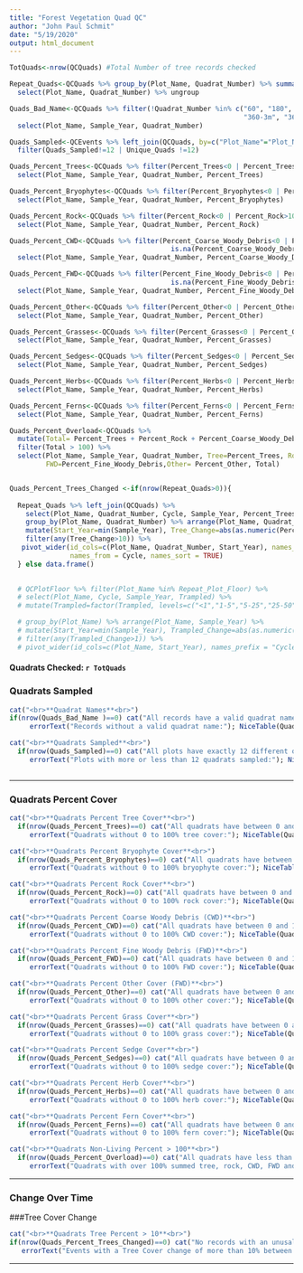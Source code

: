 ```yaml
---
title: "Forest Vegetation Quad QC"
author: "John Paul Schmit"
date: "5/19/2020"
output: html_document
---
```



```r
TotQuads<-nrow(QCQuads) #Total Number of tree records checked

Repeat_Quads<-QCQuads %>% group_by(Plot_Name, Quadrat_Number) %>% summarize(Visits=n()) %>% filter(Visits>1) %>% 
  select(Plot_Name, Quadrat_Number) %>% ungroup

Quads_Bad_Name<-QCQuads %>% filter(!Quadrat_Number %in% c("60", "180", "300", "120-3m", "120-8m", "120-13m", "240-3m", "240-8m", "240-13m",
                                                          "360-3m", "360-8m", "360-13m")) %>% 
  select(Plot_Name, Sample_Year, Quadrat_Number)

Quads_Sampled<-QCEvents %>% left_join(QCQuads, by=c("Plot_Name"="Plot_Name", "Event_Year"="Sample_Year")) %>% group_by (Plot_Name, Event_Year) %>% summarize(Quads_Sampled=length(na.omit(Quadrat_Number)), Unique_Quads=length(unique(na.omit(Quadrat_Number)))) %>% 
  filter(Quads_Sampled!=12 | Unique_Quads !=12) 

Quads_Percent_Trees<-QCQuads %>% filter(Percent_Trees<0 | Percent_Trees>100 | Percent_Trees=="" | is.na(Percent_Trees)) %>% 
  select(Plot_Name, Sample_Year, Quadrat_Number, Percent_Trees)

Quads_Percent_Bryophytes<-QCQuads %>% filter(Percent_Bryophytes<0 | Percent_Bryophytes>100 | Percent_Bryophytes=="" | is.na(Percent_Bryophytes)) %>% 
  select(Plot_Name, Sample_Year, Quadrat_Number, Percent_Bryophytes)

Quads_Percent_Rock<-QCQuads %>% filter(Percent_Rock<0 | Percent_Rock>100 | Percent_Rock=="" | is.na(Percent_Rock)) %>% 
  select(Plot_Name, Sample_Year, Quadrat_Number, Percent_Rock)

Quads_Percent_CWD<-QCQuads %>% filter(Percent_Coarse_Woody_Debris<0 | Percent_Coarse_Woody_Debris>100 | Percent_Coarse_Woody_Debris=="" |
                                        is.na(Percent_Coarse_Woody_Debris)) %>% 
  select(Plot_Name, Sample_Year, Quadrat_Number, Percent_Coarse_Woody_Debris)

Quads_Percent_FWD<-QCQuads %>% filter(Percent_Fine_Woody_Debris<0 | Percent_Fine_Woody_Debris>100 | Percent_Fine_Woody_Debris=="" | 
                                        is.na(Percent_Fine_Woody_Debris)) %>% 
  select(Plot_Name, Sample_Year, Quadrat_Number, Percent_Fine_Woody_Debris)

Quads_Percent_Other<-QCQuads %>% filter(Percent_Other<0 | Percent_Other>100 | Percent_Other=="" | is.na(Percent_Other)) %>% 
  select(Plot_Name, Sample_Year, Quadrat_Number, Percent_Other)

Quads_Percent_Grasses<-QCQuads %>% filter(Percent_Grasses<0 | Percent_Grasses>100 | Percent_Grasses=="" | is.na(Percent_Grasses)) %>% 
  select(Plot_Name, Sample_Year, Quadrat_Number, Percent_Grasses)

Quads_Percent_Sedges<-QCQuads %>% filter(Percent_Sedges<0 | Percent_Sedges>100 | Percent_Sedges=="" | is.na(Percent_Sedges)) %>% 
  select(Plot_Name, Sample_Year, Quadrat_Number, Percent_Sedges)

Quads_Percent_Herbs<-QCQuads %>% filter(Percent_Herbs<0 | Percent_Herbs>100 | Percent_Herbs=="" | is.na(Percent_Herbs)) %>% 
  select(Plot_Name, Sample_Year, Quadrat_Number, Percent_Herbs)

Quads_Percent_Ferns<-QCQuads %>% filter(Percent_Ferns<0 | Percent_Ferns>100 | Percent_Ferns=="" | is.na(Percent_Ferns)) %>% 
  select(Plot_Name, Sample_Year, Quadrat_Number, Percent_Ferns)

Quads_Percent_Overload<-QCQuads %>% 
  mutate(Total= Percent_Trees + Percent_Rock + Percent_Coarse_Woody_Debris + Percent_Fine_Woody_Debris + Percent_Other) %>%
  filter(Total > 100) %>% 
  select(Plot_Name, Sample_Year, Quadrat_Number, Tree=Percent_Trees, Rock=Percent_Rock, CWD=Percent_Coarse_Woody_Debris,
         FWD=Percent_Fine_Woody_Debris,Other= Percent_Other, Total) 


Quads_Percent_Trees_Changed <-if(nrow(Repeat_Quads>0)){
  
  Repeat_Quads %>% left_join(QCQuads) %>% 
    select(Plot_Name, Quadrat_Number, Cycle, Sample_Year, Percent_Trees) %>% 
    group_by(Plot_Name, Quadrat_Number) %>% arrange(Plot_Name, Quadrat_Number, Sample_Year) %>% 
    mutate(Start_Year=min(Sample_Year), Tree_Change=abs(as.numeric(Percent_Trees)-lead(as.numeric(Percent_Trees)))) %>% 
    filter(any(Tree_Change>10)) %>% 
   pivot_wider(id_cols=c(Plot_Name, Quadrat_Number, Start_Year), names_prefix = "Cycle ", values_from = Percent_Trees, 
               names_from = Cycle, names_sort = TRUE)
  } else data.frame()
  

  # QCPlotFloor %>% filter(Plot_Name %in% Repeat_Plot_Floor) %>% 
  # select(Plot_Name, Cycle, Sample_Year, Trampled) %>% 
  # mutate(Trampled=factor(Trampled, levels=c("<1","1-5","5-25","25-50","50-75","75-100"),ordered=T)) %>% 

  # group_by(Plot_Name) %>% arrange(Plot_Name, Sample_Year) %>% 
  # mutate(Start_Year=min(Sample_Year), Trampled_Change=abs(as.numeric(Trampled)-lead(as.numeric(Trampled)))) %>% 
  # filter(any(Trampled_Change>1)) %>% 
  # pivot_wider(id_cols=c(Plot_Name, Start_Year), names_prefix = "Cycle ", values_from = Trampled, names_from = Cycle)} else data.frame()
```


#### **Quadrats Checked:** `r TotQuads` ####

###  Quadrats Sampled
```r

cat("<br>**Quadrat Names**<br>") 
if(nrow(Quads_Bad_Name )==0) cat("All records have a valid quadrat name.<br>") else {
     errorText("Records without a valid quadrat name:"); NiceTable(Quads_Bad_Name)}

cat("<br>**Quadrats Sampled**<br>") 
  if(nrow(Quads_Sampled)==0) cat("All plots have exactly 12 different quadrats sampled. <br>") else {
     errorText("Plots with more or less than 12 quadrats sampled:"); NiceTable(Quads_Sampled)}



```

---

###  Quadrats Percent Cover
```r

cat("<br>**Quadrats Percent Tree Cover**<br>") 
  if(nrow(Quads_Percent_Trees)==0) cat("All quadrats have between 0 and 100% tree cover. <br>") else {
     errorText("Quadrats without 0 to 100% tree cover:"); NiceTable(Quads_Percent_Trees)}

cat("<br>**Quadrats Percent Bryophyte Cover**<br>") 
  if(nrow(Quads_Percent_Bryophytes)==0) cat("All quadrats have between 0 and 100% bryophyte cover. <br>") else {
     errorText("Quadrats without 0 to 100% bryophyte cover:"); NiceTable(Quads_Percent_Bryophytes)}

cat("<br>**Quadrats Percent Rock Cover**<br>") 
  if(nrow(Quads_Percent_Rock)==0) cat("All quadrats have between 0 and 100% rock cover. <br>") else {
     errorText("Quadrats without 0 to 100% rock cover:"); NiceTable(Quads_Percent_Rock)}

cat("<br>**Quadrats Percent Coarse Woody Debris (CWD)**<br>") 
  if(nrow(Quads_Percent_CWD)==0) cat("All quadrats have between 0 and 100% CWD cover. <br>") else {
     errorText("Quadrats without 0 to 100% CWD cover:"); NiceTable(Quads_Percent_CWD)}

cat("<br>**Quadrats Percent Fine Woody Debris (FWD)**<br>") 
  if(nrow(Quads_Percent_FWD)==0) cat("All quadrats have between 0 and 100% FWD cover. <br>") else {
     errorText("Quadrats without 0 to 100% FWD cover:"); NiceTable(Quads_Percent_FWD)}

cat("<br>**Quadrats Percent Other Cover (FWD)**<br>") 
  if(nrow(Quads_Percent_Other)==0) cat("All quadrats have between 0 and 100% other cover. <br>") else {
     errorText("Quadrats without 0 to 100% other cover:"); NiceTable(Quads_Percent_Other)}

cat("<br>**Quadrats Percent Grass Cover**<br>") 
  if(nrow(Quads_Percent_Grasses)==0) cat("All quadrats have between 0 and 100% grass cover. <br>") else {
     errorText("Quadrats without 0 to 100% grass cover:"); NiceTable(Quads_Percent_Grasses)}

cat("<br>**Quadrats Percent Sedge Cover**<br>") 
  if(nrow(Quads_Percent_Sedges)==0) cat("All quadrats have between 0 and 100% sedge cover. <br>") else {
     errorText("Quadrats without 0 to 100% sedge cover:"); NiceTable(Quads_Percent_Sedges)}

cat("<br>**Quadrats Percent Herb Cover**<br>") 
  if(nrow(Quads_Percent_Herbs)==0) cat("All quadrats have between 0 and 100% herb cover. <br>") else {
     errorText("Quadrats without 0 to 100% herb cover:"); NiceTable(Quads_Percent_Herbs)}

cat("<br>**Quadrats Percent Fern Cover**<br>") 
  if(nrow(Quads_Percent_Ferns)==0) cat("All quadrats have between 0 and 100% fern cover. <br>") else {
     errorText("Quadrats without 0 to 100% fern cover:"); NiceTable(Quads_Percent_Ferns)}

cat("<br>**Quadrats Non-Living Percent > 100**<br>") 
  if(nrow(Quads_Percent_Overload)==0) cat("All quadrats have less than 100% summed tree, rock, CWD, FWD and other cover. <br>") else {
     errorText("Quadrats with over 100% summed tree, rock, CWD, FWD and other cover:"); NiceTable(Quads_Percent_Overload)}
```

---

### **Change Over Time**

###Tree  Cover Change
```r
cat("<br>**Quadrats Tree Percent > 10**<br>") 
if(nrow(Quads_Percent_Trees_Changed)==0) cat("No records with an unusal change in Tree Cover.<br>") else {
   errorText("Events with a Tree Cover change of more than 10% between visits."); NiceTable(Quads_Percent_Trees_Changed)}

```

---


